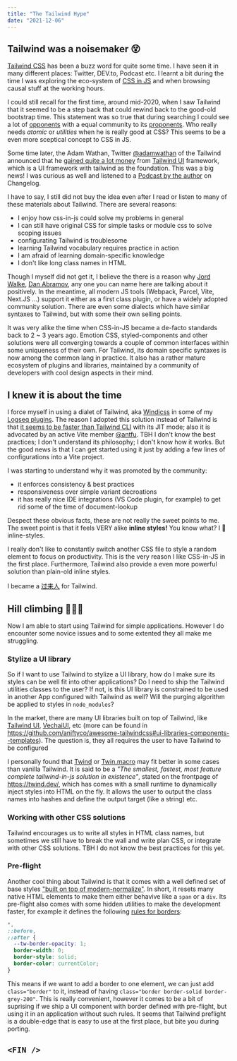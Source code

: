 ```yaml
---
title: "The Tailwind Hype"
date: "2021-12-06"
---
```


## Tailwind was a noisemaker 😵

[Tailwind CSS](https://tailwindcss.com/) has been a buzz word for quite some time. I have seen it in many different places: Twitter, DEV.to, Podcast etc. I learnt a bit during the time I was exploring the eco-system of [CSS in JS](/posts/css-in-js) and when browsing causal stuff at the working hours.

I could still recall for the first time, around mid-2020, when I saw Tailwind that it seemed to be a step back that could rewind back to the good-old bootstrap time. This statement was so true that during searching I could see a lot of [opponents](https://dev.to/jaredcwhite/why-tailwind-isn-t-for-me-5c90) with a equal community to its [proponents](https://www.swyx.io/why-tailwind/). Who really needs _atomic_ or _utilities_ when he is really good at CSS? This seems to be a even more sceptical concept to CSS in JS.

Some time later, the <note label="author">Adam Wathan, Twitter [@adamwathan](https://twitter.com/adamwathan)</note> of the Tailwind announced that he [gained quite a lot money](https://adamwathan.me/tailwindcss-from-side-project-byproduct-to-multi-mullion-dollar-business/) from [Tailwind UI](https://tailwindui.com/) framework, which is a UI framework with tailwind as the foundation.
This was a big news! I was curious as well and listened to a [Podcast by the author](https://changelog.com/news/the-tailwind-beneath-my-wings-nLXW) on Changelog.

I have to say, I still did not buy the idea even after I read or listen to many of these materials about Tailwind. There are several reasons:

- I enjoy how css-in-js could solve my problems in general
- I can still have original CSS for simple tasks or module css to solve scoping issues
- configurating Tailwind is troublesome
- learning Tailwind vocabulary requires practice in action
- I am afraid of learning domain-specific knowledge
- I don't like long class names in HTML

Though I myself did not get it, I believe the there is a reason why <note label="opinion leaders">[Jord Walke](https://twitter.com/jordwalke/status/1374674525762166784), [Dan Abramov](https://twitter.com/dan_abramov/status/1452324924421550080), any one you can name here</note> are talking about it positively. In the meantime, all modern JS tools (Webpack, Parcel, Vite, Next.JS ...) support it either as a first class plugin, or have a widely adopted community solution. There are even some dialects which have similar syntaxes to Tailwind, but with some their own selling points.

It was very alike the time when CSS-in-JS became a de-facto standards back to 2 ~ 3 years ago. Emotion CSS, styled-components and other solutions were all converging towards a couple of common interfaces within some uniqueness of their own. For Tailwind, its domain specific syntaxes is now among the common lang in practice. It also has a rather mature ecosystem of plugins and libraries, maintained by a community of developers with cool design aspects in their mind.

## I knew it is about the time

I force myself in using a dialet of Tailwind, aka [Windicss](https://windicss.org/) in some of my [Logseq plugins](https://github.com/pengx17?tab=repositories&q=logseq&type=source&language=&sort=). The reason I adopted this solution instead of Tailwind is that [it seems to be faster than Tailwind CLI](https://antfu.me/posts/reimagine-atomic-css)
with its JIT mode; also it is advocated by an active Vite member [@antfu](https://github.com/antfu).
TBH I don't know the best practices; I don't understand its philosophy; I don't know
how it works. But the good news is that I can get started using it just by adding
a few lines of configurations into a Vite project.

I was starting to understand why it was promoted by the community:

- it enforces consistency & best practices
- responsiveness over simple variant decroations
- it has really nice IDE integrations (VS Code plugin, for example) to get rid some of the time of document-lookup

Despect these obvious facts, these are not really the sweet points to me.
The sweet point is that
it feels VERY alike **inline styles!** You know what? I 💙 inline-styles.

I really don't like to constantly switch another CSS file to style a random element to focus on productivity. This is the very reason I like CSS-in-JS in the first place. Furthermore, Tailwind also provide a even more powerful solution than plain-old inline styles.

I became a [过来人](https://www.swyx.io/guo-lai-ren/) for Tailwind.

## Hill climbing 🧗🏻‍♂️

Now I am able to start using Tailwind for simple applications. However I do encounter some novice issues and to some extented they all make me struggling.

### Stylize a UI library

So if I want to use Tailwind to stylize a UI library, how do I make sure its styles can be well fit into other applications? Do I need to ship the Tailwind utilities classes to the user? If not, is this UI library is constrained to be used in another App configured with Tailwind as well? Will the purging algorithm be applied to styles in `node_modules`?

In the market, there are many UI libraries built on top of Tailwind, like [Tailwind UI](https://tailwindui.com/), [VechaiUI](https://www.vechaiui.com), etc (more can be found in https://github.com/aniftyco/awesome-tailwindcss#ui-libraries-components--templates). The question is, they all requires the user to have Tailwind to be configured

I personally found that [Twind](https://twind.dev/) or [Twin.macro](https://github.com/ben-rogerson/twin.macro) may fit better in some cases than vanilla Tailwind. It is said to be a <note label="tailwind-in-js">_"The smallest, fastest, most feature complete tailwind-in-js solution in existence"_, stated on the frontpage of https://twind.dev/</note>, which has comes with a small runtime to dynamically inject styles into HTML on the fly. It allows the user to output the class names into hashes and define the output target (like a string) etc.

### Working with other CSS solutions

Tailwind encourages us to write all styles in HTML class names, but sometimes we still have to break the wall and write plan CSS, or integrate with other CSS solutions. TBH I do not know the best practices for this yet.

### Pre-flight

Another cool thing about Tailwind is that it comes with a well defined set of base styles ["built on top of modern-normalize"](https://tailwindcss.com/docs/preflight). In short, it resets many native HTML elements to make them either behavive like a `span` or a `div`. Its pre-flight also comes with some hidden utilities to make the development faster, for example it defines the following [rules for borders](https://github.com/tailwindcss/tailwindcss/pull/116):

```css
*,
::before,
::after {
  --tw-border-opacity: 1;
  border-width: 0;
  border-style: solid;
  border-color: currentColor;
}
```

This means if we want to add a border to one element, we can just add `class="border"` to it, instead of having `class="border border-solid border-grey-200"`. This is really convenient, however it comes to be a bit of suprising if we ship a UI component with border defined with pre-flight, but using it in an application without such rules. It seems that Tailwind preflight is a double-edge that is easy to use at the first place, but bite you during porting.

## `<FIN />`
